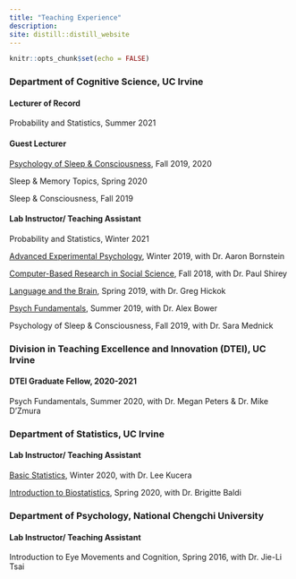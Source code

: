 ```yaml
---
title: "Teaching Experience"
description:
site: distill::distill_website
---
```


```r
knitr::opts_chunk$set(echo = FALSE)
```

### Department of Cognitive Science, UC Irvine 
#### Lecturer of Record
Probability and Statistics, Summer 2021

#### Guest Lecturer
[Psychology of Sleep & Consciousness](http://catalogue.uci.edu/allcourses/psych/), Fall 2019, 2020

Sleep & Memory Topics, Spring 2020

Sleep & Consciousness, Fall 2019

#### Lab Instructor/ Teaching Assistant
Probability and Statistics, Winter 2021

[Advanced Experimental Psychology](http://catalogue.uci.edu/allcourses/psych/), Winter 2019, with Dr. Aaron Bornstein

[Computer-Based Research in Social Science](http://catalogue.uci.edu/allcourses/soc_sci/), Fall 2018, with Dr. Paul Shirey

[Language and the Brain](http://catalogue.uci.edu/allcourses/psych/), Spring 2019, with Dr. Greg Hickok

[Psych Fundamentals](http://catalogue.uci.edu/allcourses/psych/), Summer 2019, with Dr. Alex Bower

Psychology of Sleep & Consciousness, Fall 2019, with Dr. Sara Mednick

### Division in Teaching Excellence and Innovation (DTEI), UC Irvine
#### DTEI Graduate Fellow, 2020-2021
Psych Fundamentals, Summer 2020, with Dr. Megan Peters & Dr. Mike D’Zmura

### Department of Statistics, UC Irvine                                       
#### Lab Instructor/ Teaching Assistant
[Basic Statistics](http://catalogue.uci.edu/allcourses/stats/), Winter 2020, with Dr. Lee Kucera

[Introduction to Biostatistics](http://catalogue.uci.edu/allcourses/stats/), Spring 2020, with Dr. Brigitte Baldi

### Department of Psychology, National Chengchi University
#### Lab Instructor/ Teaching Assistant
Introduction to Eye Movements and Cognition, Spring 2016, with Dr. Jie-Li Tsai
